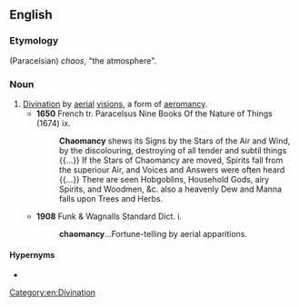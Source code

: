 ==English==

===Etymology===
{{uder|en|grc|-}} (Paracelsian) ''chaos'', "the atmosphere".

===Noun===
{{en-noun|-}}

# [[divination|Divination]] by [[aerial]] [[vision]]s, a form of [[aeromancy]].
#* '''1650''' French tr. Paracelsus Nine Books Of the Nature of Things (1674) ix.
#*: '''Chaomancy''' shews its Signs by the Stars of the Air and Wind, by the discolouring, destroying of all tender and subtil things {{...}} If the Stars of Chaomancy are moved, Spirits fall from the superiour Air, and Voices and Answers were often heard {{...}} There are seen Hobgoblins, Household Gods, airy Spirits, and Woodmen, &c. also a heavenly Dew and Manna falls upon Trees and Herbs.
#* '''1908''' Funk & Wagnalls Standard Dict. i.
#*: '''chaomancy'''...Fortune-telling by aerial apparitions.

====Hypernyms====
* {{l|en|aeromancy}}

[[Category:en:Divination]]